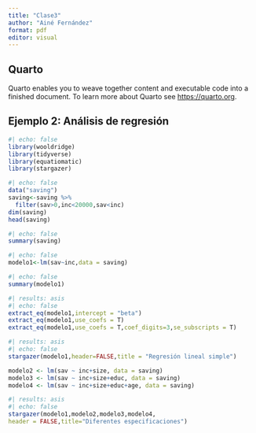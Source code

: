 ```yaml
---
title: "Clase3"
author: "Ainé Fernández"
format: pdf
editor: visual
---
```


## Quarto

Quarto enables you to weave together content and executable code into a finished document. To learn more about Quarto see <https://quarto.org>.

## Ejemplo 2: Análisis de regresión

```r
#| echo: false
library(wooldridge)
library(tidyverse)
library(equatiomatic)
library(stargazer)
```

```r
#| echo: false
data("saving")
saving<-saving %>%
  filter(sav>0,inc<20000,sav<inc)
dim(saving)
head(saving)
```

```r
#| echo: false
summary(saving)
```

```r
#| echo: false
modelo1<-lm(sav~inc,data = saving)
```

```r
#| echo: false
summary(modelo1)
```

```r
#| results: asis
#| echo: false
extract_eq(modelo1,intercept = "beta")
extract_eq(modelo1,use_coefs = T)
extract_eq(modelo1,use_coefs = T,coef_digits=3,se_subscripts = T)
```

```r
#| results: asis
#| echo: false
stargazer(modelo1,header=FALSE,title = "Regresión lineal simple")
```

```r
modelo2 <- lm(sav ~ inc+size, data = saving)
modelo3 <- lm(sav ~ inc+size+educ, data = saving)
modelo4 <- lm(sav ~ inc+size+educ+age, data = saving)
```

```r
#| results: asis
#| echo: false
stargazer(modelo1,modelo2,modelo3,modelo4,
header = FALSE,title="Diferentes especificaciones")
```
